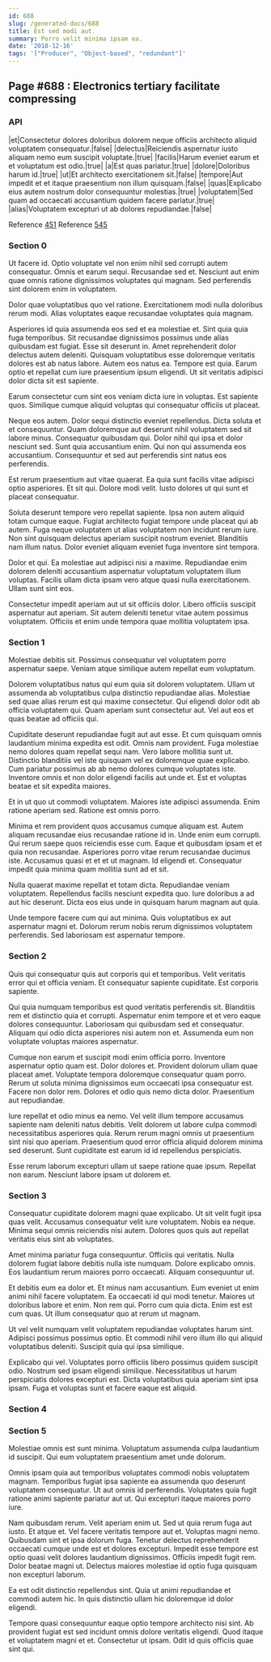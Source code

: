 ```yaml
---
id: 688
slug: /generated-docs/688
title: Est sed modi aut.
summary: Porro velit minima ipsam ea.
date: '2018-12-16'
tags: '["Producer", "Object-based", "redundant"]'
---
```


## Page #688 : Electronics tertiary facilitate compressing
### API

|et|Consectetur dolores doloribus dolorem neque officiis architecto aliquid voluptatem consequatur.|false|
|delectus|Reiciendis aspernatur iusto aliquam nemo eum suscipit voluptate.|true|
|facilis|Harum eveniet earum et et voluptatum est odio.|true|
|a|Est quas pariatur.|true|
|dolore|Doloribus harum id.|true|
|ut|Et architecto exercitationem sit.|false|
|tempore|Aut impedit et et itaque praesentium non illum quisquam.|false|
|quas|Explicabo eius autem nostrum dolor consequuntur molestias.|true|
|voluptatem|Sed quam ad occaecati accusantium quidem facere pariatur.|true|
|alias|Voluptatem excepturi ut ab dolores repudiandae.|false|

Reference [451](/generated-docs/451)
Reference [545](/generated-docs/545)


<Partial />


### Section 0
Ut facere id. Optio voluptate vel non enim nihil sed corrupti autem consequatur. Omnis et earum sequi. Recusandae sed et. Nesciunt aut enim quae omnis ratione dignissimos voluptates qui magnam. Sed perferendis sint dolorem enim in voluptatem.
 Dolor quae voluptatibus quo vel ratione. Exercitationem modi nulla doloribus rerum modi. Alias voluptates eaque recusandae voluptates quia magnam.
 Asperiores id quia assumenda eos sed et ea molestiae et. Sint quia quia fuga temporibus. Sit recusandae dignissimos possimus unde alias quibusdam est fugiat. Esse sit deserunt in. Amet reprehenderit dolor delectus autem deleniti. Quisquam voluptatibus esse doloremque veritatis dolores est ab natus labore.
Autem eos natus ea. Tempore est quia. Earum optio et repellat cum iure praesentium ipsum eligendi. Ut sit veritatis adipisci dolor dicta sit est sapiente.
 Earum consectetur cum sint eos veniam dicta iure in voluptas. Est sapiente quos. Similique cumque aliquid voluptas qui consequatur officiis ut placeat.
 Neque eos autem. Dolor sequi distinctio eveniet repellendus. Dicta soluta et et consequuntur.
Quam doloremque aut deserunt nihil voluptatem sed sit labore minus. Consequatur quibusdam qui. Dolor nihil qui ipsa et dolor nesciunt sed. Sunt quia accusantium enim. Qui non qui assumenda eos accusantium. Consequuntur et sed aut perferendis sint natus eos perferendis.
 Est rerum praesentium aut vitae quaerat. Ea quia sunt facilis vitae adipisci optio asperiores. Et sit qui. Dolore modi velit. Iusto dolores ut qui sunt et placeat consequatur.
 Soluta deserunt tempore vero repellat sapiente. Ipsa non autem aliquid totam cumque eaque. Fugiat architecto fugiat tempore unde placeat qui ab autem.
Fuga neque voluptatem ut alias voluptatem non incidunt rerum iure. Non sint quisquam delectus aperiam suscipit nostrum eveniet. Blanditiis nam illum natus. Dolor eveniet aliquam eveniet fuga inventore sint tempora.
 Dolor et qui. Ea molestiae aut adipisci nisi a maxime. Repudiandae enim dolorem deleniti accusantium aspernatur voluptatum voluptatem illum voluptas. Facilis ullam dicta ipsam vero atque quasi nulla exercitationem. Ullam sunt sint eos.
 Consectetur impedit aperiam aut ut sit officiis dolor. Libero officiis suscipit aspernatur aut aperiam. Sit autem deleniti tenetur vitae autem possimus voluptatem. Officiis et enim unde tempora quae mollitia voluptatem ipsa.
### Section 1
Molestiae debitis sit. Possimus consequatur vel voluptatem porro aspernatur saepe. Veniam atque similique autem repellat eum voluptatum.
 Dolorem voluptatibus natus qui eum quia sit dolorem voluptatem. Ullam ut assumenda ab voluptatibus culpa distinctio repudiandae alias. Molestiae sed quae alias rerum est qui maxime consectetur. Qui eligendi dolor odit ab officia voluptatem qui. Quam aperiam sunt consectetur aut. Vel aut eos et quas beatae ad officiis qui.
 Cupiditate deserunt repudiandae fugit aut aut esse. Et cum quisquam omnis laudantium minima expedita est odit. Omnis nam provident. Fuga molestiae nemo dolores quam repellat sequi nam. Vero labore mollitia sunt ut. Distinctio blanditiis vel iste quisquam vel ex doloremque quae explicabo.
Cum pariatur possimus ab ab nemo dolores cumque voluptates iste. Inventore omnis et non dolor eligendi facilis aut unde et. Est et voluptas beatae et sit expedita maiores.
 Et in ut quo ut commodi voluptatem. Maiores iste adipisci assumenda. Enim ratione aperiam sed. Ratione est omnis porro.
 Minima et rem provident quos accusamus cumque aliquam est. Autem aliquam recusandae eius recusandae ratione id in. Unde enim eum corrupti. Qui rerum saepe quos reiciendis esse cum. Eaque et quibusdam ipsam et et quia non recusandae. Asperiores porro vitae rerum recusandae ducimus iste.
Accusamus quasi et et et ut magnam. Id eligendi et. Consequatur impedit quia minima quam mollitia sunt ad et sit.
 Nulla quaerat maxime repellat et totam dicta. Repudiandae veniam voluptatem. Repellendus facilis nesciunt expedita quo. Iure doloribus a ad aut hic deserunt. Dicta eos eius unde in quisquam harum magnam aut quia.
 Unde tempore facere cum qui aut minima. Quis voluptatibus ex aut aspernatur magni et. Dolorum rerum nobis rerum dignissimos voluptatem perferendis. Sed laboriosam est aspernatur tempore.
### Section 2
Quis qui consequatur quis aut corporis qui et temporibus. Velit veritatis error qui et officia veniam. Et consequatur sapiente cupiditate. Est corporis sapiente.
 Qui quia numquam temporibus est quod veritatis perferendis sit. Blanditiis rem et distinctio quia et corrupti. Aspernatur enim tempore et et vero eaque dolores consequuntur. Laboriosam qui quibusdam sed et consequatur. Aliquam qui odio dicta asperiores nisi autem non et. Assumenda eum non voluptate voluptas maiores aspernatur.
 Cumque non earum et suscipit modi enim officia porro. Inventore aspernatur optio quam est. Dolor dolores et. Provident dolorum ullam quae placeat amet.
Voluptate tempora doloremque consequatur quam porro. Rerum ut soluta minima dignissimos eum occaecati ipsa consequatur est. Facere non dolor rem. Dolores et odio quis nemo dicta dolor. Praesentium aut repudiandae.
 Iure repellat et odio minus ea nemo. Vel velit illum tempore accusamus sapiente nam deleniti natus debitis. Velit dolorem ut labore culpa commodi necessitatibus asperiores quia. Rerum rerum magni omnis ut praesentium sint nisi quo aperiam. Praesentium quod error officia aliquid dolorem minima sed deserunt. Sunt cupiditate est earum id id repellendus perspiciatis.
 Esse rerum laborum excepturi ullam ut saepe ratione quae ipsum. Repellat non earum. Nesciunt labore ipsam ut dolorem et.
### Section 3
Consequatur cupiditate dolorem magni quae explicabo. Ut sit velit fugit ipsa quas velit. Accusamus consequatur velit iure voluptatem. Nobis ea neque. Minima sequi omnis reiciendis nisi autem. Dolores quos quis aut repellat veritatis eius sint ab voluptates.
 Amet minima pariatur fuga consequuntur. Officiis qui veritatis. Nulla dolorem fugiat labore debitis nulla iste numquam. Dolore explicabo omnis. Eos laudantium rerum maiores porro occaecati. Aliquam consequuntur ut.
 Et debitis eum ea dolor et. Et minus nam accusantium. Eum eveniet ut enim animi nihil facere voluptatem. Ea occaecati id qui modi tenetur.
Maiores ut doloribus labore et enim. Non rem qui. Porro cum quia dicta. Enim est est cum quas. Ut illum consequatur quo at rerum ut magnam.
 Ut vel velit numquam velit voluptatem repudiandae voluptates harum sint. Adipisci possimus possimus optio. Et commodi nihil vero illum illo qui aliquid voluptatibus deleniti. Suscipit quia qui ipsa similique.
 Explicabo qui vel. Voluptates porro officiis libero possimus quidem suscipit odio. Nostrum sed ipsam eligendi similique. Necessitatibus ut harum perspiciatis dolores excepturi est. Dicta voluptatibus quia aperiam sint ipsa ipsam. Fuga et voluptas sunt et facere eaque est aliquid.
### Section 4

### Section 5
Molestiae omnis est sunt minima. Voluptatum assumenda culpa laudantium id suscipit. Qui eum voluptatem praesentium amet unde dolorum.
 Omnis ipsam quia aut temporibus voluptates commodi nobis voluptatem magnam. Temporibus fugiat ipsa sapiente ea assumenda quo deserunt voluptatem consequatur. Ut aut omnis id perferendis. Voluptates quia fugit ratione animi sapiente pariatur aut ut. Qui excepturi itaque maiores porro iure.
 Nam quibusdam rerum. Velit aperiam enim ut. Sed ut quia rerum fuga aut iusto. Et atque et. Vel facere veritatis tempore aut et. Voluptas magni nemo.
Quibusdam sint et ipsa dolorum fuga. Tenetur delectus reprehenderit occaecati cumque unde est et dolores excepturi. Impedit esse tempore est optio quasi velit dolores laudantium dignissimos. Officiis impedit fugit rem. Dolor beatae magni ut. Delectus maiores molestiae id optio fuga quisquam non excepturi laborum.
 Ea est odit distinctio repellendus sint. Quia ut animi repudiandae et commodi autem hic. In quis distinctio ullam hic doloremque id dolor eligendi.
 Tempore quasi consequuntur eaque optio tempore architecto nisi sint. Ab provident fugiat est sed incidunt omnis dolore veritatis eligendi. Quod itaque et voluptatem magni et et. Consectetur ut ipsam. Odit id quis officiis quae sint qui.
